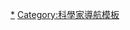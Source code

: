 <noinclude>{{NoteTA|G1=Physics|}}</noinclude>
{{Navbox
| name=以人名命名的非国际单位制单位
|bodyclass=hlist
| title=以人名命名的非国际单位制单位
| state={{{state<includeonly>|autocollapse</includeonly>}}}
| list1=
* [[安德斯·埃格斯特朗]]（[[埃]]）
* [[亚历山大·格拉汉姆·贝尔]]（[[分贝|贝尔]]）
* [[玛丽·居里]]和[[皮埃尔·居里]]（[[居里 (单位)|居里]]）
* [[约翰·道尔顿]]（[[原子质量单位|道尔顿]]）
* [[彼得·德拜]]（[[德拜]]）
* {{link-en|洛兰·厄缶|Loránd Eötvös}}（{{link-en|厄缶|Eotvos (unit)}}）
* [[丹尼尔·加布里埃尔·华伦海特]]（[[华氏温标|华氏度]]）
* [[伽利略·伽利莱]]（[[伽]]）
* [[卡爾·弗里德里希·高斯]]（[[高斯 (单位)|高斯]]）
* [[威廉·吉尔伯特]]（[[磁动势#单位|吉伯]]）
* {{link-en|海因里希·凯泽|Heinrich Kayser}}（[[波数|凯泽]]）
* [[约翰·海因里希·朗伯]]（[[光度学#非SI的光度学单位|朗伯]]）
* [[塞缪尔·兰利]]（[[兰利 (单位)|兰利]]）
* [[詹姆斯·克拉克·馬克士威]]（[[馬克士威 (單位)|馬克士威]]）
* [[约翰·纳皮尔]]（[[奈培]]）
* [[汉斯·奥斯特]]（[[奥斯特 (单位)|奥斯特]]）
* {{link-en|让·伦纳德·玛丽·泊肃叶}}（[[泊 (單位)|泊]]）
* [[威廉·约翰·麦夸恩·兰金]]（[[蘭金溫標|兰氏度]]）
* [[勒内·列奥米尔]]（[[列氏温标|列式度]]）
* [[威廉·伦琴]]（[[倫琴_(單位)|伦琴]]）
* [[乔治·斯托克斯]]（[[黏性#单位|斯托克斯]]）
* [[第三代瑞利男爵約翰·斯特拉特]]（[[瑞利]]）
* [[约瑟夫·汤姆孙]] （[[汤姆孙]]）
* [[埃萬傑利斯塔·托里拆利]]（[[托 (單位)|托]]）
| below=
* [[科學家名字用作國際單位表示列表|以人名命名的国际单位制单位]]
* [[以科學家命名的化學元素列表|以人名命名的化学元素]]
* [[以人名命名的常数]]   
}}
<noinclude>
{{collapsible option}}
[[Category:计量单位|*]]
[[Category:科學家導航模板]]
</noinclude>